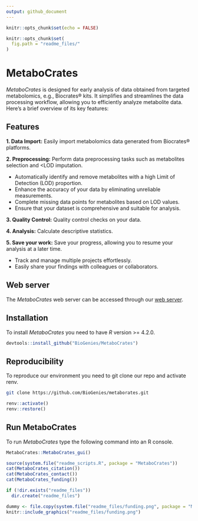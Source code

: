 ```yaml
---
output: github_document
---
```


```r
knitr::opts_chunk$set(echo = FALSE)

knitr::opts_chunk$set(
  fig.path = "readme_files/"
)
```

# MetaboCrates 

*MetaboCrates* is designed for early analysis of data obtained from targeted metabolomics, e.g., Biocrates® kits. It simplifies and streamlines the data processing workflow, allowing you to efficiently analyze metabolite data. Here's a brief overview of its key features:


## Features

**1. Data Import:** Easily import metabolomics data generated from Biocrates® platforms.

**2. Preprocessing:** Perform data preprocessing tasks such as metabolites selection and <LOD imputation. 

   - Automatically identify and remove metabolites with a high Limit of Detection (LOD) proportion.
   - Enhance the accuracy of your data by eliminating unreliable measurements.
   - Complete missing data points for metabolites based on LOD values.
   - Ensure that your dataset is comprehensive and suitable for analysis.

**3. Quality Control:** Quality control checks on your data.

**4. Analysis:** Calculate descriptive statistics.

**5. Save your work:** Save your progress, allowing you to resume your analysis at a later time.

  - Track and manage multiple projects effortlessly.
  - Easily share your findings with colleagues or collaborators.
  
## Web server

The *MetaboCrates* web server can be accessed through our [web
server](http://biogenies.info/metabocrates-ws).

## Installation

To install *MetaboCrates* you need to have *R* version >= 4.2.0.

``` r
devtools::install_github("BioGenies/MetaboCrates")
```


## Reproducibility

To reproduce our environment you need to git clone our repo and activate renv.

``` bash 
git clone https://github.com/BioGenies/metaborates.git
```
``` r
renv::activate()
renv::restore()
```

## Run MetaboCrates

To run *MetaboCrates* type the following command into an R console.

``` r
MetaboCrates::MetaboCrates_gui()
```

```r
source(system.file("readme_scripts.R", package = "MetaboCrates"))
cat(MetaboCrates_citation())
cat(MetaboCrates_contact())
cat(MetaboCrates_funding())

if (!dir.exists("readme_files")) 
  dir.create("readme_files")

dummy <- file.copy(system.file("readme_files/funding.png", package = "MetaboCrates"), "readme_files/funding.png", overwrite = TRUE)
knitr::include_graphics("readme_files/funding.png")
```
